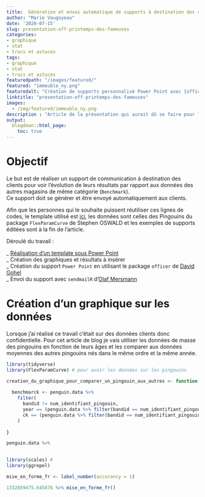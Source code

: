 ```yaml
---
title:  Génération et envoi automatique de supports à destination des clients, points de blocages et solutions pour avancer  
author: "Marie Vaugoyeau"
date: '2020-07-15'
slug: presentation-off-printemps-des-fameuses
categories:
- graphique
- stat
- trucs et astuces
tags:
- graphique
- stat
- trucs et astuces
featuredpath: "/images/featured/"
featured: "immeuble_ny.png"
featuredalt: "Création de supports personnalisé Power Point avec {officeR} et envoi automatique par mail avec {sendmailR} à destination des clients"
linktitle: "presentation-off-printemps-des-fameuses"
images: 
  - /img/featured/immeuble_ny.png  
description : "Article de la présentation qui aurait dû se faire pour l'International Women's Day à Nantes le 19 mars et qui a été annulée suite à l'épidémie de COVID-19" 
output:
  blogdown::html_page:
    toc: true
---
```

  
# Objectif  
  
Le but est de réaliser un support de communication à destination des clients pour voir l'évolution de leurs résultats par rapport aux données des autres magasins de même catégorie (`Benchmark`).  
Ce support doit se générer et être envoyé automatiquement aux clients.  
  
Afin que les personnes qui le souhaite puissent réutiliser ces lignes de codes, le template utilisé est [ici](/post/template_rstudio_article_off.pptx), les données sont celles des Pingouins du package `FlexParamCurve` de Stephen OSWALD et les exemples de supports éditées sont à la fin de l'article.  
  
Déroulé du travail :  

_ [Réalisation d'un template sous Power Point](/post/template_rstudio_article_off.pptx)   
_ Création des graphiques et résultats à insérer  
_ Création du support `Power Point` en utilisant le package `officer` de [David Gohel](davidgohel.github.io/officer/)  
_ Envoi du support avec `sendmailR` d'[Olaf Mersmann](www.rdocumentation.org/packages/sendmailR)  
  
  
# Création d'un graphique sur les données  
  
Lorsque j'ai réalisé ce travail c'était sur des données clients donc confidentielle. Pour cet article de blog je vais utiliser les données de masse des pingouins en fonction de leurs âges et les comparer aux données moyennes des autres pingouins nés dans le même ordre et la même année.  
  
```r

library(tidyverse)
library(FlexParamCurve) # pour avoir les données sur les pingouins

creation_du_graphique_pour_comparer_un_pingouin_aux_autres <- function(num_identifiant_pingouin){
  
  benchmarck <- penguin.data %>% 
    filter(
      bandid != num_identifiant_pingouin,
      year == (penguin.data %>% filter(bandid == num_identifiant_pingouin) %>% slice(1))$year,
      ck == (penguin.data %>% filter(bandid == num_identifiant_pingouin) %>% slice(1))$ck
    )
  
}

penguin.data %>% 
  

library(scales) # 
library(ggrepel)

mise_en_forme_fr <- label_number(accurancy = 1)

1332859475.645878 %>% mise_en_forme_fr()




```

  
  
  
